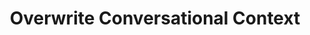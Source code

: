 ---
title: Overwrite Conversational Context
openapi-schema: overwrite_ll_context
description: |
  This is an event developers may broadcast to Tavus.

  By broadcasting this event, you are able to overwrite the `conversational_context` that the replica uses to generate responses. 
  
  If `conversational_context` was not provided during conversation creation, the replica will start using the `context` you provide in this event as `conversational_context`.
  
  Learn more about the `conversational_context`: [Create Conversation](/api-reference/conversations/create-conversation)
---
